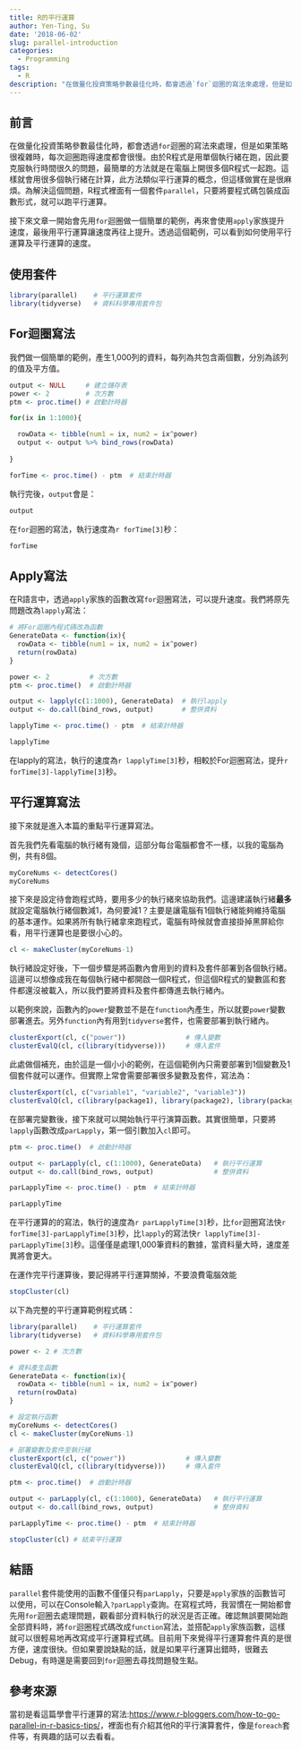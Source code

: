 ```yaml
---
title: R的平行運算
author: Yen-Ting, Su
date: '2018-06-02'
slug: parallel-introduction
categories:
  - Programming
tags:
  - R
description: "在做量化投資策略參數最佳化時，都會透過`for`迴圈的寫法來處理，但是如果策略很複雜時，每次迴圈跑得速度都會很慢。由於R程式是用單個執行緒在跑，因此要克服執行時間很久的問題，最簡單的方法就是在電腦上開很多個R程式一起跑。這樣就會用很多個執行緒在計算，此方法類似平行運算的概念，但這樣做實在是很麻煩。為解決這個問題，R程式裡面有一個套件`parallel`，只要將要程式碼包裝成函數形式，就可以跑平行運算。"
---
```


## 前言

在做量化投資策略參數最佳化時，都會透過`for`迴圈的寫法來處理，但是如果策略很複雜時，每次迴圈跑得速度都會很慢。由於R程式是用單個執行緒在跑，因此要克服執行時間很久的問題，最簡單的方法就是在電腦上開很多個R程式一起跑。這樣就會用很多個執行緒在計算，此方法類似平行運算的概念，但這樣做實在是很麻煩。為解決這個問題，R程式裡面有一個套件`parallel`，只要將要程式碼包裝成函數形式，就可以跑平行運算。

接下來文章一開始會先用`for`迴圈做一個簡單的範例，再來會使用`apply`家族提升速度，最後用平行運算讓速度再往上提升。透過這個範例，可以看到如何使用平行運算及平行運算的速度。

## 使用套件

```r
library(parallel)    # 平行運算套件
library(tidyverse)   # 資料科學專用套件包
```

## For迴圈寫法

我們做一個簡單的範例，產生1,000列的資料，每列為共包含兩個數，分別為該列的值及平方值。

```r

output <- NULL     # 建立儲存表
power <- 2         # 次方數
ptm <- proc.time() # 啟動計時器

for(ix in 1:1000){

  rowData <- tibble(num1 = ix, num2 = ix^power) 
  output <- output %>% bind_rows(rowData)
  
}

forTime <- proc.time() - ptm  # 結束計時器 
```

執行完後，`output`會是：

```r
output
```

在`for`迴圈的寫法，執行速度為`r forTime[3]`秒：

```r
forTime
```

## Apply寫法

在R語言中，透過`apply`家族的函數改寫`for`迴圈寫法，可以提升速度。我們將原先問題改為`lapply`寫法：

```r

# 將For迴圈內程式碼改為函數
GenerateData <- function(ix){
  rowData <- tibble(num1 = ix, num2 = ix^power) 
  return(rowData)
}

power <- 2          # 次方數
ptm <- proc.time()  # 啟動計時器

output <- lapply(c(1:1000), GenerateData)  # 執行lapply
output <- do.call(bind_rows, output)       # 整併資料

lapplyTime <- proc.time() - ptm  # 結束計時器 
```


```r
lapplyTime
```

在lapply的寫法，執行的速度為`r lapplyTime[3]`秒，相較於For迴圈寫法，提升`r forTime[3]-lapplyTime[3]`秒。


## 平行運算寫法

接下來就是進入本篇的重點平行運算寫法。

首先我們先看電腦的執行緒有幾個，這部分每台電腦都會不一樣，以我的電腦為例，共有8個。

```r
myCoreNums <- detectCores()
myCoreNums
```

接下來是設定待會跑程式時，要用多少的執行緒來協助我們。這邊建議執行緒**最多**就設定電腦執行緒個數減1，為何要減1？主要是讓電腦有1個執行緒能夠維持電腦的基本運作。如果將所有執行緒拿來跑程式，電腦有時候就會直接掛掉黑屏給你看，用平行運算也是要很小心的。

```r
cl <- makeCluster(myCoreNums-1)
```

執行緒設定好後，下一個步驟是將函數內會用到的資料及套件部署到各個執行緒。這邊可以想像成我在每個執行緒中都開啟一個R程式，但這個R程式的變數區和套件都還沒被載入，所以我們要將資料及套件都傳進去執行緒內。

以範例來說，函數內的`power`變數並不是在`function`內產生，所以就要`power`變數部署進去。另外`function`內有用到`tidyverse`套件，也需要部署到執行緒內。

```r
clusterExport(cl, c("power"))               # 傳入變數
clusterEvalQ(cl, c(library(tidyverse)))     # 傳入套件
```

此處做個補充，由於這是一個小小的範例，在這個範例內只需要部署到1個變數及1個套件就可以運作。但實際上常會需要部署很多變數及套件，寫法為：

```r
clusterExport(cl, c("variable1", "variable2", "variable3"))                      # 傳入變數
clusterEvalQ(cl, c(library(package1), library(package2), library(package3)))     # 傳入套件
```

在部署完變數後，接下來就可以開始執行平行演算函數。其實很簡單，只要將`lapply`函數改成`parLapply`，第一個引數加入`cl`即可。

```r

ptm <- proc.time()  # 啟動計時器

output <- parLapply(cl, c(1:1000), GenerateData)   # 執行平行運算
output <- do.call(bind_rows, output)               # 整併資料

parLapplyTime <- proc.time() - ptm  # 結束計時器 

```

```r
parLapplyTime
```

在平行運算的的寫法，執行的速度為`r parLapplyTime[3]`秒，比`for`迴圈寫法快`r forTime[3]-parLapplyTime[3]`秒，比`lapply`的寫法快`r lapplyTime[3]-parLapplyTime[3]`秒。這僅僅是處理1,000筆資料的數據，當資料量大時，速度差異將會更大。

在運作完平行運算後，要記得將平行運算關掉，不要浪費電腦效能

```r
stopCluster(cl)
```

以下為完整的平行運算範例程式碼：
```r

library(parallel)    # 平行運算套件
library(tidyverse)   # 資料科學專用套件包

power <- 2 # 次方數

# 資料產生函數
GenerateData <- function(ix){
  rowData <- tibble(num1 = ix, num2 = ix^power) 
  return(rowData)
}

# 設定執行函數
myCoreNums <- detectCores()
cl <- makeCluster(myCoreNums-1)

# 部署變數及套件至執行緒
clusterExport(cl, c("power"))               # 傳入變數
clusterEvalQ(cl, c(library(tidyverse)))     # 傳入套件

ptm <- proc.time()  # 啟動計時器

output <- parLapply(cl, c(1:1000), GenerateData)   # 執行平行運算
output <- do.call(bind_rows, output)               # 整併資料

parLapplyTime <- proc.time() - ptm  # 結束計時器 

stopCluster(cl) # 結束平行運算

```


## 結語

`parallel`套件能使用的函數不僅僅只有`parLapply`，只要是`apply`家族的函數皆可以使用，可以在Console輸入`?parLapply`查詢。在寫程式時，我習慣在一開始都會先用`for`迴圈去處理問題，觀看部分資料執行的狀況是否正確。確認無誤要開始跑全部資料時，將`for`迴圈程式碼改成`function`寫法，並搭配`apply`家族函數，這樣就可以很輕易地再改寫成平行運算程式碼。目前用下來覺得平行運算套件真的是很方便，速度很快。但如果要說缺點的話，就是如果平行運算出錯時，很難去Debug，有時還是需要回到`for`迴圈去尋找問題發生點。


## 參考來源

當初是看這篇學會平行運算的寫法:[https://www.r-bloggers.com/how-to-go-parallel-in-r-basics-tips/](https://www.r-bloggers.com/how-to-go-parallel-in-r-basics-tips/)，裡面也有介紹其他R的平行演算套件，像是`foreach`套件等，有興趣的話可以去看看。



